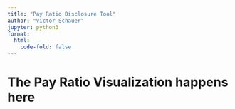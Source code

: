 ```yaml
---
title: "Pay Ratio Disclosure Tool"
author: "Victor Schauer"
jupyter: python3
format:
  html:
    code-fold: false
---
```


# The Pay Ratio Visualization happens here